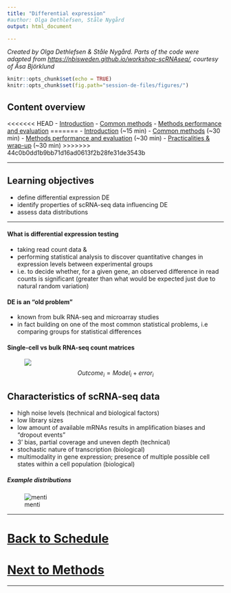 ```yaml
---
title: "Differential expression"
#author: Olga Dethlefsen, Ståle Nygård 
output: html_document

---
```

_Created by Olga Dethlefsen & Ståle Nygård. Parts of the code were adapted from [https://nbisweden.github.io/workshop-scRNAseq/](https://nbisweden.github.io/workshop-scRNAseq/), courtesy of Åsa Björklund_


```r
knitr::opts_chunk$set(echo = TRUE)
knitr::opts_chunk$set(fig.path="session-de-files/figures/")
```

## Content overview
<<<<<<< HEAD
- [Introduction](session-de.md) 
- [Common methods](session-de-methods.md) 
- [Methods performance and evaluation](session-de-methods-evaluation.md) 
=======
- [Introduction](session-de.md) (~15 min)
- [Common methods](session-de-methods.html) (~30 min)
- [Methods performance and evaluation](session-de-methods-evaluation.md) (~30 min)
- [Practicalities & wrap-up](session-de-wrap-up.md) (~30 min)
>>>>>>> 44c0b0dd1b9bb71d16ad0613f2b28fe31de3543b


--------

## Learning objectives
- define differential expression DE
- identify properties of scRNA-seq data influencing DE
- assess data distributions

-------



#### What is differential expression testing
- taking read count data &
- performing statistical analysis to discover quantitative changes in expression levels between experimental groups 
- i.e. to decide whether, for a given gene, an observed difference in read counts is significant (greater than what would be expected just due to natural random variation)

#### DE is an "old problem"
- known from bulk RNA-seq and microarray studies
- in fact building on one of the most common statistical problems, i.e comparing groups for statistical differences

#### Single-cell vs bulk RNA-seq count matrices
<figure>
<!-- <img src="session-de-files/images/single-cell-vs-bulk.pdf" width="400" height="400"> -->
<img src="session-de-files/images/single-cell-vs-bulk.pdf">
<figcaption>$$Outcome_i=Model_i+error_i$$</figcaption>
</figure>

## Characteristics of scRNA-seq data
- high noise levels (technical and biological factors)
- low library sizes
- low amount of available mRNAs results in amplification biases and "dropout events"
- 3' bias, partial coverage and uneven depth (technical)
- stochastic nature of transcription (biological)
- multimodality in gene expression; presence of multiple possible cell states within a cell population (biological)

##### Example distributions
![menti](session-de-files/images/intro-distributions.png)

<!-- ## Live-coding -->
<!-- _Idea: add a small example of looking at the data, distributions, number of zeros, boxplots comparisons of selected genes_ -->


---------

# [Back to Schedule](../schedule.md)
# [Next to Methods](session-de-methods.html)

---------







